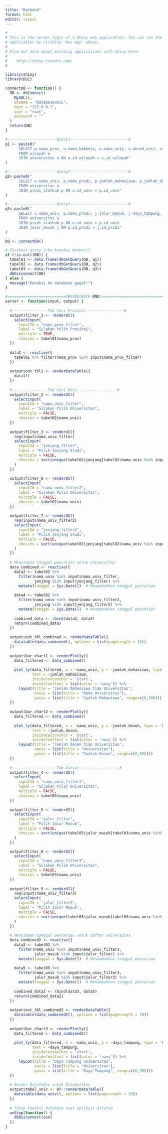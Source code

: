 ```yaml
---
title: "Backend"
format: html
editor: visual
---
```


```r
#
# This is the server logic of a Shiny web application. You can run the
# application by clicking 'Run App' above.
#
# Find out more about building applications with Shiny here:
#
#    http://shiny.rstudio.com/
#

library(shiny)
library(DBI)
```

```r
connectDB <- function() {
  DB <- dbConnect(
    MySQL(),
    dbname = "databaseuniv", 
    host = "127.0.0.1",
    user = "root",
    password = ""
  )
  return(DB)
}
```

```r
#----------------------Query1--------------------------#
q1 <- paste0("
      SELECT w.nama_prov, w.nama_kabkota, u.nama_univ, u.akred_univ, u.qs_rank
      FROM wilayah w
      JOIN universitas u ON w.id_wilayah = u.id_wilayah"
)
```

```r
#----------------------Query2--------------------------#
q2<-paste0("
      SELECT u.nama_univ, p.nama_prodi, p.jumlah_mahasiswa, p.jumlah_dosen, p. akred_prodi, p.jenjang
      FROM universitas u
      JOIN prodi_stathub p ON u.id_univ = p.id_univ"
)
```

```r
#----------------------Query3--------------------------#
q3<-paste0("
      SELECT u.nama_univ, p.nama_prodi, j.jalur_masuk, j.daya_tampung, j.website
      FROM universitas u
      JOIN prodi_stathub p ON u.id_univ = p.id_univ
      JOIN jalur_masuk j ON p.id_prodi = j.id_prodi"
)
```

```r
DB <- connectDB()
```

```r
# Eksekusi query jika koneksi berhasil
if (!is.null(DB)) {
  tabel01 <- data.frame(dbGetQuery(DB, q1))
  tabel02 <- data.frame(dbGetQuery(DB, q2))
  tabel03 <- data.frame(dbGetQuery(DB, q3))
  dbDisconnect(DB)
} else {
  message("Koneksi ke database gagal!")
}
```

```r
#==========================SERVER(BACK-END)===============================#
server <- function(input, output) {
  
  #----------------Tab Cari Provinsi-----------------#
  output$filter_1 <- renderUI({
    selectInput(
      inputId = "nama_prov_filter",
      label = "Silakan Pilih Provinsi",
      multiple = TRUE,
      choices = tabel01$nama_prov)
  })
 
  data1 <- reactive({
    tabel01 %>% filter(nama_prov %in% input$nama_prov_filter)
  })
  
  output$out_tbl1 <- renderDataTable({
    data1()
  })
  
  #----------------Tab Cari Univ------------------#
  output$filter_2 <- renderUI({
    selectInput(
      inputId = "nama_univ_filter",
      label = "Silakan Pilih Universitas",
      multiple = FALSE,
      choices = tabel02$nama_univ)
  })
  
  output$filter_3 <- renderUI({
    req(input$nama_univ_filter)
    selectInput(
      inputId = "jenjang_filter",
      label = "Pilih Jenjang Studi",
      multiple = FALSE, 
      choices = sort(unique(tabel02$jenjang[tabel02$nama_univ %in% input$nama_univ_filter]))
    )
  })
  
  output$filter_6 <- renderUI({
    selectInput(
      inputId = "nama_univ_filter2",
      label = "Silakan Pilih Universitas",
      multiple = FALSE,
      choices = tabel02$nama_univ)
  })
  
  output$filter_7 <- renderUI({
    req(input$nama_univ_filter2)
    selectInput(
      inputId = "jenjang_filter2",
      label = "Pilih Jenjang Studi",
      multiple = FALSE, 
      choices = sort(unique(tabel02$jenjang[tabel02$nama_univ %in% input$nama_univ_filter2]))
    )
  })
  
  # Menyimpan tanggal pencarian untuk universitas
  data_combined <- reactive({
    data2 <- tabel02 %>%
      filter(nama_univ %in% input$nama_univ_filter,
             jenjang %in% input$jenjang_filter) %>%
      mutate(tanggal = Sys.Date())  # Menambahkan tanggal pencarian
    
    data4 <- tabel02 %>%
      filter(nama_univ %in% input$nama_univ_filter2,
             jenjang %in% input$jenjang_filter2) %>%
      mutate(tanggal = Sys.Date())  # Menambahkan tanggal pencarian
    
    combined_data <- rbind(data2, data4)
    return(combined_data)
  })
  
  output$out_tbl_combined <- renderDataTable({
    datatable(data_combined(), options = list(pageLength = 10))
  })
  
  output$bar_chart1 <- renderPlotly({
    data_filtered <- data_combined()
    
    plot_ly(data_filtered, x = ~nama_univ, y = ~jumlah_mahasiswa, type = 'bar', color = "red",
            text = ~jumlah_mahasiswa, 
            insidetextanchor = 'start', 
            insidetextfont = list(color = 'navy')) %>% 
      layout(title = "Jumlah Mahasiswa tiap Universitas",
             xaxis = list(title = "Nama Universitas"),
             yaxis = list(title = "Jumlah Mahasiswa", range=c(0,500)))
  })
  
  output$bar_chart2 <- renderPlotly({
    data_filtered <- data_combined()
    
    plot_ly(data_filtered, x = ~nama_univ, y = ~jumlah_dosen, type = 'bar', color = "red",
            text = ~jumlah_dosen, 
            insidetextanchor = 'start', 
            insidetextfont = list(color = 'navy')) %>% 
      layout(title = "Jumlah Dosen tiap Universitas",
             xaxis = list(title = "Universitas"),
             yaxis = list(title = "Jumlah Dosen", range=c(0,500)))
  })
  
  #--------------------Tab Daftar------------------#
  output$filter_4 <- renderUI({
    selectInput(
      inputId = "nama_univ_filter1",
      label = "Silakan Pilih Universitas",
      multiple = FALSE,
      choices = tabel03$nama_univ)
  })
  
  output$filter_5 <- renderUI({
    selectInput(
      inputId = "jalur_filter",
      label = "Pilih Jalur Masuk",
      multiple = FALSE,
      choices = sort(unique(tabel03$jalur_masuk[tabel03$nama_univ %in% input$nama_univ_filter1]))
    )
  })

  output$filter_8 <- renderUI({
    selectInput(
      inputId = "nama_univ_filter3",
      label = "Silakan Pilih Universitas",
      multiple = FALSE,
      choices = tabel03$nama_univ)
  })
  
  output$filter_9 <- renderUI({
    req(input$nama_univ_filter3)
    selectInput(
      inputId = "jalur_filter2",
      label = "Pilih Jalur Masuk",
      multiple = FALSE, 
      choices = sort(unique(tabel03$jalur_masuk[tabel03$nama_univ %in% input$nama_univ_filter3]))
    )
  })
  
  # Menyimpan tanggal pencarian untuk daftar universitas
  data_combined2 <- reactive({
    data3 <- tabel03 %>%
      filter(nama_univ %in% input$nama_univ_filter1,
             jalur_masuk %in% input$jalur_filter) %>%
      mutate(tanggal = Sys.Date())  # Menambahkan tanggal pencarian
    
    data5 <- tabel03 %>%
      filter(nama_univ %in% input$nama_univ_filter3,
             jalur_masuk %in% input$jalur_filter2) %>%
      mutate(tanggal = Sys.Date())  # Menambahkan tanggal pencarian
    
    combined_data2 <- rbind(data3, data5)
    return(combined_data2)
  })
  
  output$out_tbl_combined2 <- renderDataTable({
    datatable(data_combined2(), options = list(pageLength = 10))
  })
  
  output$bar_chart3 <- renderPlotly({
    data_filtered <- data_combined2()
    
    plot_ly(data_filtered, x = ~nama_univ, y = ~daya_tampung, type = 'bar', color = "red",
            text = ~daya_tampung, 
            insidetextanchor = 'start', 
            insidetextfont = list(color = 'navy')) %>% 
      layout(title = "Daya Tampung Universitas",
             xaxis = list(title = "Universitas"),
             yaxis = list(title = "Daya Tampung", range=c(0,500)))
  })
  
  # Render DataTable untuk Ditampilkan
  output$tabel_univ <- DT::renderDataTable({
    datatable(data_univ(), options = list(pageLength = 10))
  })
  
  # Tutup koneksi database saat aplikasi ditutup
  onStop(function() {
    dbDisconnect(con)
  })
}

```
